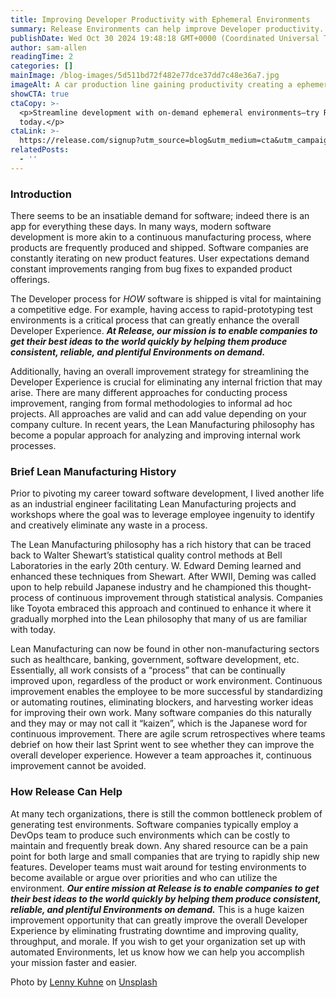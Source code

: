 ```yaml
---
title: Improving Developer Productivity with Ephemeral Environments
summary: Release Environments can help improve Developer productivity.
publishDate: Wed Oct 30 2024 19:48:18 GMT+0000 (Coordinated Universal Time)
author: sam-allen
readingTime: 2
categories: []
mainImage: /blog-images/5d511bd72f482e77dce37dd7c48e36a7.jpg
imageAlt: A car production line gaining productivity creating a ephemeral environment
showCTA: true
ctaCopy: >-
  <p>Streamline development with on-demand ephemeral environments—try Release
  today.</p>
ctaLink: >-
  https://release.com/signup?utm_source=blog&utm_medium=cta&utm_campaign=blog-cta&utm_content=ephemeral-env-productivity
relatedPosts:
  - ''
---
```


### Introduction

There seems to be an insatiable demand for software; indeed there is an app for everything these days. In many ways, modern software development is more akin to a continuous manufacturing process, where products are frequently produced and shipped. Software companies are constantly iterating on new product features. User expectations demand constant improvements ranging from bug fixes to expanded product offerings.

The Developer process for _HOW_ software is shipped is vital for maintaining a competitive edge. For example, having access to rapid-prototyping test environments is a critical process that can greatly enhance the overall Developer Experience. **_At Release, our mission is to enable companies to get their best ideas to the world quickly by helping them produce consistent, reliable, and plentiful Environments on demand._**

Additionally, having an overall improvement strategy for streamlining the Developer Experience is crucial for eliminating any internal friction that may arise. There are many different approaches for conducting process improvement, ranging from formal methodologies to informal ad hoc projects. All approaches are valid and can add value depending on your company culture. In recent years, the Lean Manufacturing philosophy has become a popular approach for analyzing and improving internal work processes.

### Brief Lean Manufacturing History

Prior to pivoting my career toward software development, I lived another life as an industrial engineer facilitating Lean Manufacturing projects and workshops where the goal was to leverage employee ingenuity to identify and creatively eliminate any waste in a process.

The Lean Manufacturing philosophy has a rich history that can be traced back to Walter Shewart’s statistical quality control methods at Bell Laboratories in the early 20th century. W. Edward Deming learned and enhanced these techniques from Shewart. After WWII, Deming was called upon to help rebuild Japanese industry and he championed this thought-process of continuous improvement through statistical analysis. Companies like Toyota embraced this approach and continued to enhance it where it gradually morphed into the Lean philosophy that many of us are familiar with today.

Lean Manufacturing can now be found in other non-manufacturing sectors such as healthcare, banking, government, software development, etc. Essentially, all work consists of a “process” that can be continually improved upon, regardless of the product or work environment. Continuous improvement enables the employee to be more successful by standardizing or automating routines, eliminating blockers, and harvesting worker ideas for improving their own work. Many software companies do this naturally and they may or may not call it “kaizen”, which is the Japanese word for continuous improvement. There are agile scrum retrospectives where teams debrief on how their last Sprint went to see whether they can improve the overall developer experience. However a team approaches it, continuous improvement cannot be avoided.

### How Release Can Help

At many tech organizations, there is still the common bottleneck problem of generating test environments. Software companies typically employ a DevOps team to produce such environments which can be costly to maintain and frequently break down. Any shared resource can be a pain point for both large and small companies that are trying to rapidly ship new features. Developer teams must wait around for testing environments to become available or argue over priorities and who can utilize the environment.
**_Our entire mission at Release is to enable companies to get their best ideas to the world quickly by helping them produce consistent, reliable, and plentiful Environments on demand._** This is a huge kaizen improvement opportunity that can greatly improve the overall Developer Experience by eliminating frustrating downtime and improving quality, throughput, and morale. If you wish to get your organization set up with automated Environments, let us know how we can help you accomplish your mission faster and easier.

Photo by [Lenny Kuhne](https://unsplash.com/@lennykuhne?utm_source=unsplash&utm_medium=referral&utm_content=creditCopyText) on [Unsplash](https://unsplash.com/s/photos/manufacturing?utm_source=unsplash&utm_medium=referral&utm_content=creditCopyText)

‍
